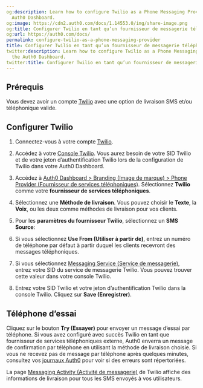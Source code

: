 ```yaml
---
og:description: Learn how to configure Twilio as a Phone Messaging Provider in the
  Auth0 Dashboard.
og:image: https://cdn2.auth0.com/docs/1.14553.0/img/share-image.png
og:title: Configurer Twilio en tant qu’un fournisseur de messagerie téléphonique
og:url: https://auth0.com/docs/
permalink: configure-twilio-as-a-phone-messaging-provider
title: Configurer Twilio en tant qu’un fournisseur de messagerie téléphonique
twitter:description: Learn how to configure Twilio as a Phone Messaging Provider in
  the Auth0 Dashboard.
twitter:title: Configurer Twilio en tant qu’un fournisseur de messagerie téléphonique
---
```




## Prérequis

Vous devez avoir un compte [Twilio](https://twilio.com/) avec une option de livraison SMS et/ou téléphonique valide.

## Configurer Twilio

1. Connectez-vous à votre compte [Twilio](https://www.twilio.com/login).
2. Accédez à votre [Console Twilio](https://console.twilio.com/). Vous aurez besoin de votre SID Twilio et de votre jeton d’authentification Twilio lors de la configuration de Twilio dans votre Auth0 Dashboard.
3. Accédez à [Auth0 Dashboard > Branding (Image de marque) > Phone Provider (Fournisseur de services téléphoniques)](https://manage.auth0.com/#/branding/phone/provider). Sélectionnez **Twilio** comme votre **fournisseur de services téléphoniques**.
4. Sélectionnez une **Méthode de livraison**. Vous pouvez choisir le **Texte**, la **Voix**, ou les deux comme méthodes de livraison pour vos clients.
5. Pour les **paramètres du fournisseur Twilio**, sélectionnez un **SMS Source**:

1. Si vous sélectionnez **Use From (Utiliser à partir de)**, entrez un numéro de téléphone par défaut à partir duquel les clients recevront des messages téléphoniques.
2. Si vous sélectionnez [Messaging Service (Service de messagerie)](https://www.twilio.com/docs/messaging/services), entrez votre SID du service de messagerie Twilio. Vous pouvez trouver cette valeur dans votre console Twilio.
3. Entrez votre SID Twilio et votre jeton d’authentification Twilio dans la console Twilio. Cliquez sur **Save (Enregistrer)**.

## Téléphone d’essai

Cliquez sur le bouton **Try (Essayer)** pour envoyer un message d’essai par téléphone. Si vous avez configuré avec succès Twilio en tant que fournisseur de services téléphoniques externe, Auth0 enverra un message de confirmation par téléphone en utilisant la méthode de livraison choisie. Si vous ne recevez pas de message par téléphone après quelques minutes, consultez vos [journaux Auth0](https://manage.auth0.com/#/logs) pour voir si des erreurs sont répertoriées.

La page [Messaging Activity (Activité de messagerie)](https://console.twilio.com/us1/develop/sms/overview) de Twilio affiche des informations de livraison pour tous les SMS envoyés à vos utilisateurs.